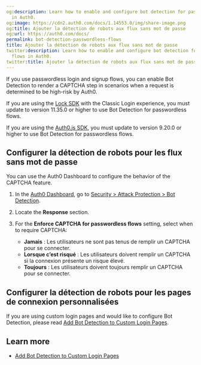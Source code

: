```yaml
---
og:description: Learn how to enable and configure bot detection for passwordless flows
  in Auth0.
og:image: https://cdn2.auth0.com/docs/1.14553.0/img/share-image.png
og:title: Ajouter la détection de robots aux flux sans mot de passe
og:url: https://auth0.com/docs/
permalink: bot-detection-passwordless-flows
title: Ajouter la détection de robots aux flux sans mot de passe
twitter:description: Learn how to enable and configure bot detection for passwordless
  flows in Auth0.
twitter:title: Ajouter la détection de robots aux flux sans mot de passe
---
```


If you use <Tooltip tip="Passwordless: Form of authentication that does not rely on a password as the first factor." cta="View Glossary" href="/docs/glossary?term=passwordless">passwordless</Tooltip> login and signup flows, you can enable <Tooltip tip="Passwordless: Form of authentication that does not rely on a password as the first factor." cta="View Glossary" href="/docs/glossary?term=Bot+Detection">Bot Detection</Tooltip> to render a CAPTCHA step in scenarios when a request is determined to be high-risk by Auth0.

<Warning>

If you are using the [Lock SDK](/docs/libraries/lock) with the Classic Login experience, you must update to version 11.35.0 or higher to use Bot Detection for passwordless flows.

If you are using the [Auth0.js SDK](/docs/libraries/auth0js), you must update to version 9.20.0 or higher to use Bot Detection for passwordless flows.

</Warning>

## Configurer la détection de robots pour les flux sans mot de passe

You can use the <Tooltip tip="Auth0 Dashboard: Auth0's main product to configure your services." cta="View Glossary" href="/docs/glossary?term=Auth0+Dashboard">Auth0 Dashboard</Tooltip> to configure the behavior of the CAPTCHA feature.

1. In the [Auth0 Dashboard](https://manage.auth0.com/dashboard), go to [Security > Attack Protection > Bot Detection](https://manage.auth0.com/dashboard/#/security/attack-protection/bot-detection).
2. Locate the **Response** section.
3. For the **Enforce CAPTCHA for passwordless flows** setting, select when to require CAPTCHA:

   * **Jamais** : Les utilisateurs ne sont pas tenus de remplir un CAPTCHA pour se connecter.
   * **Lorsque c’est risqué** : Les utilisateurs doivent remplir un CAPTCHA si la connexion présente un risque élevé.
   * **Toujours** : Les utilisateurs doivent toujours remplir un CAPTCHA pour se connecter.

## Configurer la détection de robots pour les pages de connexion personnalisées

If you are using custom login pages and would like to configure Bot Detection, please read [Add Bot Detection to Custom Login Pages](/docs/secure/attack-protection/bot-detection/bot-detection-custom-login-pages).

## Learn more

* [Add Bot Detection to Custom Login Pages](/docs/secure/attack-protection/bot-detection/bot-detection-custom-login-pages)